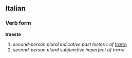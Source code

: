 ==Italian==
===Verb form===
'''traeste'''

# ''second-person plural indicative past historic of [[trarre]]''
# ''second-person plural subjunctive imperfect of trarre''